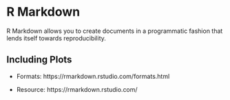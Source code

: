 # R Markdown

R Markdown allows you to create documents in a programmatic fashion that lends itself towards reproducibility.

## Including Plots

- Formats: https://rmarkdown.rstudio.com/formats.html

- Resource: https://rmarkdown.rstudio.com/